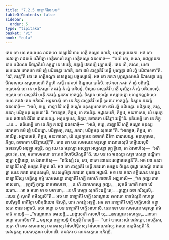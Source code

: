 ```yaml
---
title: "7.2.5 នាឡាគិរិបេសន"
tableOfContents: false
sidebar:
  order: 5
type: "tipitaka"
basket: "vi"
book: "cula"
---
```



<DynamicBreadcrumb />

<Division number="342" book="cula">

<Paragraph number="1550" book="cula">
តេន ខោ បន សមយេន រាជគហេ នាឡាគិរិ នាម ហត្ថី ចណ្ឌោ ហោតិ, មនុស្សឃាតកោ. អថ ខោ ទេវទត្តោ រាជគហំ បវិសិត្វា ហត្ថិសាលំ គន្ត្វា ហត្ថិភណ្ឌេ ឯតទវោច—  “មយំ ខោ, ភណេ, រាជញាតកា នាម បដិពលា នីចដ្ឋានិយំ ឧច្ចដ្ឋានេ ឋបេតុំ, ភត្តម្បិ វេតនម្បិ វឌ្ឍាបេតុំ. តេន ហិ, ភណេ, យទា សមណោ គោតមោ ឥមំ រច្ឆំ បដិបន្នោ ហោតិ, តទា ឥមំ នាឡាគិរឹ ហត្ថឹ មុញ្ចេត្វា ឥមំ រច្ឆំ បដិបាទេថា”តិ. “ឯវំ, ភន្តេ”តិ ខោ តេ ហត្ថិភណ្ឌា ទេវទត្តស្ស បច្ចស្សោសុំ. អថ ខោ ភគវា បុព្ពណ្ហសមយំ និវាសេត្វា បត្តចីវរមាទាយ សម្ពហុលេហិ ភិក្ខូហិ សទ្ធឹ រាជគហំ បិណ្ឌាយ បាវិសិ. អថ ខោ ភគវា តំ រច្ឆំ បដិបជ្ជិ. អទ្ទសាសុំ ខោ តេ ហត្ថិភណ្ឌា ភគវន្តំ តំ រច្ឆំ បដិបន្នំ. ទិស្វាន នាឡាគិរឹ ហត្ថឹ មុញ្ចិត្វា តំ រច្ឆំ បដិបាទេសុំ. អទ្ទសា ខោ នាឡាគិរិ ហត្ថី ភគវន្តំ ទូរតោវ អាគច្ឆន្តំ. ទិស្វាន សោណ្ឌំ ឧស្សាបេត្វា បហដ្ឋកណ្ណវាលោ យេន ភគវា តេន អភិធាវិ. អទ្ទសាសុំ ខោ តេ ភិក្ខូ នាឡាគិរឹ ហត្ថឹ ទូរតោវ អាគច្ឆន្តំ. ទិស្វាន ភគវន្តំ ឯតទវោចុំ—  “អយំ, ភន្តេ, នាឡាគិរិ ហត្ថី ចណ្ឌោ មនុស្សឃាតកោ ឥមំ រច្ឆំ បដិបន្នោ. បដិក្កមតុ, ភន្តេ, ភគវា; បដិក្កមតុ សុគតោ”តិ. “អាគច្ឆថ, ភិក្ខវេ, មា ភាយិត្ថ. អដ្ឋានមេតំ, ភិក្ខវេ, អនវកាសោ, យំ បរូបក្កមេន តថាគតំ ជីវិតា វោរោបេយ្យ. អនុបក្កមេន, ភិក្ខវេ, តថាគតា បរិនិព្ពាយន្តី”តិ.
</Paragraph>

<Paragraph number="1551" book="cula">
ទុតិយម្បិ ខោ តេ ភិក្ខូ …បេ…  តតិយម្បិ ខោ តេ ភិក្ខូ ភគវន្តំ ឯតទវោចុំ—  “អយំ, ភន្តេ, នាឡាគិរិ ហត្ថី ចណ្ឌោ មនុស្សឃាតកោ ឥមំ រច្ឆំ បដិបន្នោ. បដិក្កមតុ, ភន្តេ, ភគវា; បដិក្កមតុ សុគតោ”តិ. “អាគច្ឆថ, ភិក្ខវេ, មា ភាយិត្ថ. អដ្ឋានមេតំ, ភិក្ខវេ, អនវកាសោ, យំ បរូបក្កមេន តថាគតំ ជីវិតា វោរោបេយ្យ. អនុបក្កមេន, ភិក្ខវេ, តថាគតា បរិនិព្ពាយន្តី”តិ.
</Paragraph>

<Paragraph number="1552" book="cula">
តេន ខោ បន សមយេន មនុស្សា បាសាទេសុបិ ហម្មិយេសុបិ ឆទនេសុបិ អារុឡ្ហា អច្ឆន្តិ. តត្ថ យេ តេ មនុស្សា អស្សទ្ធា អប្បសន្នា ទុព្ពុទ្ធិនោ, តេ ឯវមាហំសុ—  “អភិរូបោ វត, ភោ, មហាសមណោ នាគេន វិហេឋីយិស្សតី”តិ. យេ បន តេ មនុស្សា សទ្ធា បសន្នា បណ្ឌិតា ព្យត្តា ពុទ្ធិមន្តោ, តេ ឯវមាហំសុ—  “នចិរស្សំ វត, ភោ, នាគោ នាគេន សង្គាមេស្សតី”តិ. អថ ខោ ភគវា នាឡាគិរឹ ហត្ថឹ មេត្តេន ចិត្តេន ផរិ. អថ ខោ នាឡាគិរិ ហត្ថី ភគវតោ មេត្តេន ចិត្តេន ផុដ្ឋោ សោណ្ឌំ ឱរោបេត្វា យេន ភគវា តេនុបសង្កមិ, ឧបសង្កមិត្វា ភគវតោ បុរតោ អដ្ឋាសិ. អថ ខោ ភគវា ទក្ខិណេន ហត្ថេន នាឡាគិរិស្ស ហត្ថិស្ស កុម្ភំ បរាមសន្តោ នាឡាគិរឹ ហត្ថឹ ឥមាហិ គាថាហិ អជ្ឈភាសិ—
</Paragraph>

<Paragraph number="1553" type="verses" book="cula">
_“មា កុញ្ជរ នាគមាសទោ,_  
_ទុក្ខញ្ហិ កុញ្ជរ នាគមាសទោ;_  
_ន ហិ នាគហតស្ស កុញ្ជរ,_  
_សុគតិ ហោតិ ឥតោ បរំ យតោ._  

</Paragraph>

<Paragraph number="1554" type="verses" book="cula">
_មា ច មទោ មា ច បមាទោ,_  
_ន ហិ បមត្តា សុគតឹ វជន្តិ តេ;_  
_ត្វញ្ញេវ តថា ករិស្សសិ,_  
_យេន ត្វំ សុគតឹ គមិស្សសី”តិ._  

</Paragraph>

<Paragraph number="1555" book="cula">
អថ ខោ នាឡាគិរិ ហត្ថី សោណ្ឌាយ ភគវតោ បាទបំសូនិ គហេត្វា ឧបរិមុទ្ធនិ អាកិរិត្វា បដិកុដិយោវ ឱសក្កិ, យាវ ភគវន្តំ អទ្ទក្ខិ. អថ ខោ នាឡាគិរិ ហត្ថី ហត្ថិសាលំ គន្ត្វា សកេ ឋានេ អដ្ឋាសិ. តថា ទន្តោ ច បន នាឡាគិរិ ហត្ថី អហោសិ. តេន ខោ បន សមយេន មនុស្សា ឥមំ គាថំ គាយន្តិ—
</Paragraph>

<Paragraph number="1556" type="verses" book="cula">
_“ទណ្ឌេនេកេ ទមយន្តិ,_  
_អង្កុសេហិ កសាហិ ច;_  
_អទណ្ឌេន អសត្ថេន,_  
_នាគោ ទន្តោ មហេសិនា”តិ._  

</Paragraph>

<Paragraph number="1557" book="cula">
មនុស្សា ឧជ្ឈាយន្តិ ខិយ្យន្តិ វិបាចេន្តិ—  “យាវ បាបោ អយំ ទេវទត្តោ, អលក្ខិកោ, យត្រ ហិ នាម សមណស្ស គោតមស្ស ឯវំមហិទ្ធិកស្ស ឯវំមហានុភាវស្ស វធាយ បរក្កមិស្សតី”តិ. ទេវទត្តស្ស លាភសក្ការោ បរិហាយិ. ភគវតោ ច លាភសក្ការោ អភិវឌ្ឍិ.
</Paragraph>
</Division>